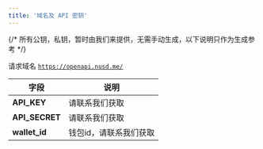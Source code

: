 ```yaml
---
title: '域名及 API 密钥'
---
```


{/* <Note>
  所有公钥，私钥，暂时由我们来提供，无需手动生成，以下说明只作为生成参考
</Note> */}

请求域名 <code>https://openapi.nusd.me/</code>

| 字段             | 说明                                                                 |
| ---------------- | -------------------------------------------------------------------- |
| **API_KEY**       | 请联系我们获取                                                     |
| **API_SECRET**       | 请联系我们获取                                                     |
| **wallet_id**       | 钱包id，请联系我们获取                                                     |
